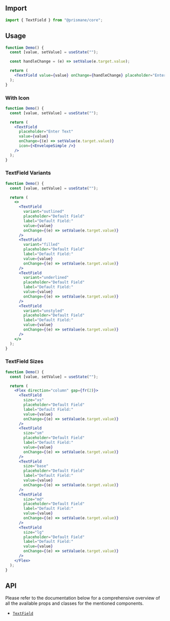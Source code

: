 ## Import

```js
import { TextField } from "@prismane/core";
```

## Usage

```jsx
function Demo() {
  const [value, setValue] = useState("");

  const handleChange = (e) => setValue(e.target.value);

  return (
    <TextField value={value} onChange={handleChange} placeholder="Enter Text" />
  );
}
```

### With Icon

```jsx
function Demo() {
  const [value, setValue] = useState("");

  return (
    <TextField
      placeholder="Enter Text"
      value={value}
      onChange={(e) => setValue(e.target.value)}
      icon={<EnvelopeSimple />}
    />
  );
}
```

### TextField Variants

```jsx
function Demo() {
  const [value, setValue] = useState("");

  return (
    <>
      <TextField
        variant="outlined"
        placeholder="Default Field"
        label="Default Field:"
        value={value}
        onChange={(e) => setValue(e.target.value)}
      />
      <TextField
        variant="filled"
        placeholder="Default Field"
        label="Default Field:"
        value={value}
        onChange={(e) => setValue(e.target.value)}
      />
      <TextField
        variant="underlined"
        placeholder="Default Field"
        label="Default Field:"
        value={value}
        onChange={(e) => setValue(e.target.value)}
      />
      <TextField
        variant="unstyled"
        placeholder="Default Field"
        label="Default Field:"
        value={value}
        onChange={(e) => setValue(e.target.value)}
      />
    </>
  );
}
```

### TextField Sizes

```jsx
function Demo() {
  const [value, setValue] = useState("");

  return (
    <Flex direction="column" gap={fr(2)}>
      <TextField
        size="xs"
        placeholder="Default Field"
        label="Default Field:"
        value={value}
        onChange={(e) => setValue(e.target.value)}
      />
      <TextField
        size="sm"
        placeholder="Default Field"
        label="Default Field:"
        value={value}
        onChange={(e) => setValue(e.target.value)}
      />
      <TextField
        size="base"
        placeholder="Default Field"
        label="Default Field:"
        value={value}
        onChange={(e) => setValue(e.target.value)}
      />
      <TextField
        size="md"
        placeholder="Default Field"
        label="Default Field:"
        value={value}
        onChange={(e) => setValue(e.target.value)}
      />
      <TextField
        size="lg"
        placeholder="Default Field"
        label="Default Field:"
        value={value}
        onChange={(e) => setValue(e.target.value)}
      />
    </Flex>
  );
}
```

## API

Please refer to the documentation below for a comprehensive overview of all the available props and classes for the mentioned components.

- [`TextField`](/docs/components-api/text-field-api)
